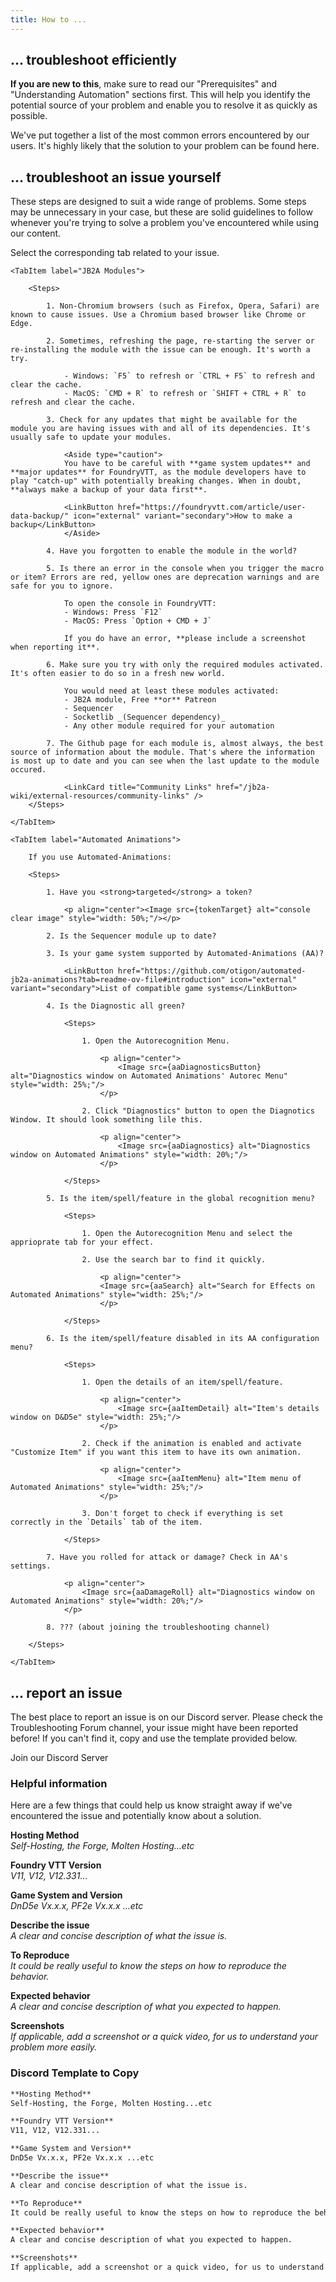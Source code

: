 ```yaml
---
title: How to ...
---
```




## ... troubleshoot efficiently

**If you are new to this**, make sure to read our "Prerequisites" and "Understanding Automation" sections first. This will help you identify the potential source of your problem and enable you to resolve it as quickly as possible.

<CardGrid>
    <LinkCard title="Prerequisites" href="/jb2a-wiki/getting-started/prerequisites" />
    <LinkCard title="Understanding Automation" href="/jb2a-wiki/getting-started/understanding-automation" />
</CardGrid>

We've put together a list of the most common errors encountered by our users. It's highly likely that the solution to your problem can be found here.

<CardGrid>
    <LinkCard title="Issues related to JB2A" href="/jb2a-wiki/troubleshooting/jb2a" />
    <LinkCard title="Issues with FoundryVTT" href="/jb2a-wiki/troubleshooting/fvtt" />
</CardGrid>

## ... troubleshoot an issue yourself

These steps are designed to suit a wide range of problems. Some steps may be unnecessary in your case, but these are solid guidelines to follow whenever you're trying to solve a problem you've encountered while using our content.

Select the corresponding tab related to your issue.

<Tabs>

    <TabItem label="JB2A Modules">

        <Steps>

            1. Non-Chromium browsers (such as Firefox, Opera, Safari) are known to cause issues. Use a Chromium based browser like Chrome or Edge.

            2. Sometimes, refreshing the page, re-starting the server or re-installing the module with the issue can be enough. It's worth a try.

                - Windows: `F5` to refresh or `CTRL + F5` to refresh and clear the cache.
                - MacOS: `CMD + R` to refresh or `SHIFT + CTRL + R` to refresh and clear the cache.

            3. Check for any updates that might be available for the module you are having issues with and all of its dependencies. It's usually safe to update your modules.

                <Aside type="caution">
                You have to be careful with **game system updates** and **major updates** for FoundryVTT, as the module developers have to play "catch-up" with potentially breaking changes. When in doubt, **always make a backup of your data first**.

                <LinkButton href="https://foundryvtt.com/article/user-data-backup/" icon="external" variant="secondary">How to make a backup</LinkButton>
                </Aside>

            4. Have you forgotten to enable the module in the world?

            5. Is there an error in the console when you trigger the macro or item? Errors are red, yellow ones are deprecation warnings and are safe for you to ignore.

                To open the console in FoundryVTT:
                - Windows: Press `F12`
                - MacOS: Press `Option + CMD + J`

                If you do have an error, **please include a screenshot when reporting it**.

            6. Make sure you try with only the required modules activated. It's often easier to do so in a fresh new world.

                You would need at least these modules activated:
                - JB2A module, Free **or** Patreon
                - Sequencer
                - Socketlib _(Sequencer dependency)_
                - Any other module required for your automation

            7. The Github page for each module is, almost always, the best source of information about the module. That's where the information is most up to date and you can see when the last update to the module occured.

                <LinkCard title="Community Links" href="/jb2a-wiki/external-resources/community-links" />
        </Steps>

    </TabItem>

    <TabItem label="Automated Animations">

        If you use Automated-Animations:

        <Steps>

            1. Have you <strong>targeted</strong> a token?

                <p align="center"><Image src={tokenTarget} alt="console clear image" style="width: 50%;"/></p>

            2. Is the Sequencer module up to date?

            3. Is your game system supported by Automated-Animations (AA)?

                <LinkButton href="https://github.com/otigon/automated-jb2a-animations?tab=readme-ov-file#introduction" icon="external" variant="secondary">List of compatible game systems</LinkButton>

            4. Is the Diagnostic all green?

                <Steps>

                    1. Open the Autorecognition Menu.

                        <p align="center">
                            <Image src={aaDiagnosticsButton} alt="Diagnostics window on Automated Animations' Autorec Menu" style="width: 25%;"/>
                        </p>

                    2. Click "Diagnostics" button to open the Diagnotics Window. It should look something lile this.

                        <p align="center">
                            <Image src={aaDiagnostics} alt="Diagnostics window on Automated Animations" style="width: 20%;"/>
                        </p>

                </Steps>

            5. Is the item/spell/feature in the global recognition menu?

                <Steps>

                    1. Open the Autorecognition Menu and select the apprioprate tab for your effect.

                    2. Use the search bar to find it quickly.

                        <p align="center">
                        <Image src={aaSearch} alt="Search for Effects on Automated Animations" style="width: 25%;"/>
                        </p>

                </Steps>

            6. Is the item/spell/feature disabled in its AA configuration menu?

                <Steps>

                    1. Open the details of an item/spell/feature.

                        <p align="center">
                            <Image src={aaItemDetail} alt="Item's details window on D&D5e" style="width: 25%;"/>
                        </p>

                    2. Check if the animation is enabled and activate "Customize Item" if you want this item to have its own animation. 

                        <p align="center">
                            <Image src={aaItemMenu} alt="Item menu of Automated Animations" style="width: 25%;"/>
                        </p>

                    3. Don't forget to check if everything is set correctly in the `Details` tab of the item.

                </Steps>

            7. Have you rolled for attack or damage? Check in AA's settings.

                <p align="center">
                    <Image src={aaDamageRoll} alt="Diagnostics window on Automated Animations" style="width: 20%;"/>
                </p>

            8. ??? (about joining the troubleshooting channel)

        </Steps>

    </TabItem>

</Tabs>

## ... report an issue  
The best place to report an issue is on our Discord server. Please check the Troubleshooting Forum channel, your issue might have been reported before! If you can't find it, copy and use the template provided below.

<LinkButton href="https://discord.gg/gmd8MAPX4m" icon="discord" variant="secondary">Join our Discord Server</LinkButton>

### Helpful information

Here are a few things that could help us know straight away if we've encountered the issue and potentially know about a solution.

**Hosting Method**  
*Self-Hosting, the Forge, Molten Hosting...etc*

**Foundry VTT Version**  
*V11, V12, V12.331...*

**Game System and Version**  
*DnD5e Vx.x.x, PF2e Vx.x.x ...etc*

**Describe the issue**  
*A clear and concise description of what the issue is.*

**To Reproduce**  
*It could be really useful to know the steps on how to reproduce the behavior.*

**Expected behavior**  
*A clear and concise description of what you expected to happen.*

**Screenshots**  
*If applicable, add a screenshot or a quick video, for us to understand your problem more easily.*

### Discord Template to Copy
```md
**Hosting Method**  
Self-Hosting, the Forge, Molten Hosting...etc

**Foundry VTT Version**  
V11, V12, V12.331...

**Game System and Version**  
DnD5e Vx.x.x, PF2e Vx.x.x ...etc

**Describe the issue**  
A clear and concise description of what the issue is.

**To Reproduce**  
It could be really useful to know the steps on how to reproduce the behavior.

**Expected behavior**  
A clear and concise description of what you expected to happen.

**Screenshots**  
If applicable, add a screenshot or a quick video, for us to understand your problem more easily.
```